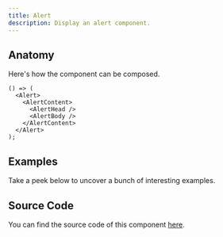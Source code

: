 ```yaml
---
title: Alert
description: Display an alert component.
---
```


<Preview example="alert-default" />

## Anatomy

Here's how the component can be composed.

```tsx
() => (
  <Alert>
    <AlertContent>
      <AlertHead />
      <AlertBody />
    </AlertContent>
  </Alert>
);
```

## Examples

Take a peek below to uncover a bunch of interesting examples.

<Preview example="alert-custom" />

## Source Code

You can find the source code of this component
[here](https://github.com/askides/ui/blob/main/src/_comp/ui/Alert.tsx).
